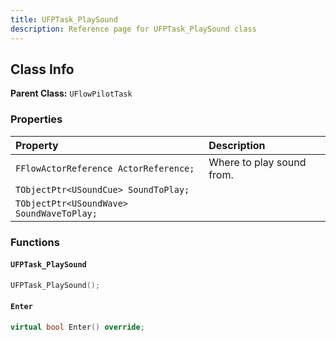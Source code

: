 ```yaml
---
title: UFPTask_PlaySound
description: Reference page for UFPTask_PlaySound class
---
```


## Class Info
__Parent Class:__ `UFlowPilotTask`

### Properties

| Property | Description |
| :--- | :--- |
| `FFlowActorReference ActorReference;` | Where to play sound from. |
| `TObjectPtr<USoundCue> SoundToPlay;` |  |
| `TObjectPtr<USoundWave> SoundWaveToPlay;` |  |

### Functions

#### `UFPTask_PlaySound` 

```cpp
UFPTask_PlaySound();
```

#### `Enter` 

```cpp
virtual bool Enter() override;
```

